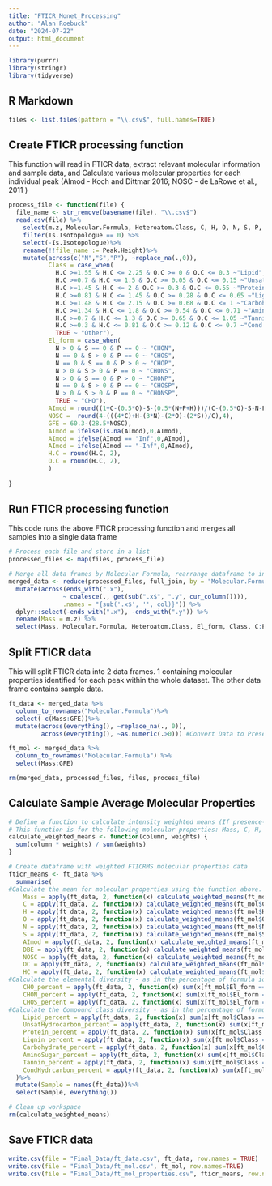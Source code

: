 ```yaml
---
title: "FTICR_Monet_Processing"
author: "Alan Roebuck"
date: "2024-07-22"
output: html_document
---
```


```r
library(purrr)
library(stringr)
library(tidyverse)
```

## R Markdown

```r
files <- list.files(pattern = "\\.csv$", full.names=TRUE)
```

## Create FTICR processing function
This function will read in FTICR data, extract relevant molecular information and sample data, and Calculate various molecular properties for each individual peak (AImod - Koch and Dittmar 2016; NOSC - de LaRowe et al., 2011 ) 

```r
process_file <- function(file) {
  file_name <- str_remove(basename(file), "\\.csv$")
  read.csv(file) %>%
    select(m.z, Molecular.Formula, Heteroatom.Class, C, H, O, N, S, P, DBE, H.C, O.C, Peak.Height, Is.Isotopologue) %>%
    filter(Is.Isotopologue == 0) %>%
    select(-Is.Isotopologue)%>%
    rename(!!file_name := Peak.Height)%>%
    mutate(across(c("N","S","P"), ~replace_na(.,0)),
           Class = case_when(
             H.C >=1.55 & H.C <= 2.25 & O.C >= 0 & O.C <= 0.3 ~"Lipid",
             H.C >=0.7 & H.C <= 1.5 & O.C >= 0.05 & O.C <= 0.15 ~"Unsat Hydrocarbon",
             H.C >=1.45 & H.C <= 2 & O.C >= 0.3 & O.C <= 0.55 ~"Protein",
             H.C >=0.81 & H.C <= 1.45 & O.C >= 0.28 & O.C <= 0.65 ~"Lignin",
             H.C >=1.48 & H.C <= 2.15 & O.C >= 0.68 & O.C <= 1 ~"Carbohydrate",
             H.C >=1.34 & H.C <= 1.8 & O.C >= 0.54 & O.C <= 0.71 ~"Amino Sugar",
             H.C >=0.7 & H.C <= 1.3 & O.C >= 0.65 & O.C <= 1.05 ~"Tannin",
             H.C >=0.3 & H.C <= 0.81 & O.C >= 0.12 & O.C <= 0.7 ~"Cond Hydrocarbon",
             TRUE ~ "Other"),
           El_form = case_when(
             N > 0 & S == 0 & P == 0 ~ "CHON",
             N == 0 & S > 0 & P == 0 ~ "CHOS",
             N == 0 & S == 0 & P > 0 ~ "CHOP",
             N > 0 & S > 0 & P == 0 ~ "CHONS",
             N > 0 & S == 0 & P > 0 ~ "CHONP",
             N == 0 & S > 0 & P == 0 ~ "CHOSP",
             N > 0 & S > 0 & P == 0 ~ "CHONSP",
             TRUE ~ "CHO"),
           AImod = round((1+C-(0.5*O)-S-(0.5*(N+P+H)))/(C-(0.5*O)-S-N-P),4),
           NOSC =  round(4-(((4*C)+H-(3*N)-(2*O)-(2*S))/C),4),
           GFE = 60.3-(28.5*NOSC),
           AImod = ifelse(is.na(AImod),0,AImod),
           AImod = ifelse(AImod == "Inf",0,AImod),
           AImod = ifelse(AImod == "-Inf",0,AImod),
           H.C = round(H.C, 2),
           O.C = round(H.C, 2),
           )
  
}

```


## Run FTICR processing function
This code runs the above FTICR processing function and merges all samples into a single data frame
```r

# Process each file and store in a list
processed_files <- map(files, process_file)

# Merge all data frames by Molecular Formula, rearrange dataframe to include relevant FTICR information followed by sample data
merged_data <- reduce(processed_files, full_join, by = "Molecular.Formula") %>%
  mutate(across(ends_with(".x"), 
               ~ coalesce(., get(sub(".x$", ".y", cur_column()))),
               .names = "{sub('.x$', '', col)}")) %>%
  dplyr::select(-ends_with(".x"), -ends_with(".y")) %>%
  rename(Mass = m.z) %>%
  select(Mass, Molecular.Formula, Heteroatom.Class, El_form, Class, C:P, H.C,O.C,DBE,AImod:GFE, everything())

```


## Split FTICR data
This will split FTICR data into 2 data frames. 1 containing molecular properties identified for each peak within the whole dataset. The other data frame contains sample data. 

```r

ft_data <- merged_data %>%
  column_to_rownames("Molecular.Formula")%>%
  select(-c(Mass:GFE))%>%
  mutate(across(everything(), ~replace_na(., 0)),
         across(everything(), ~as.numeric(.>0))) #Convert Data to Presence-Absence

ft_mol <- merged_data %>%
  column_to_rownames("Molecular.Formula") %>%
  select(Mass:GFE)

rm(merged_data, processed_files, files, process_file)
```

## Calculate Sample Average Molecular Properties

```r


# Define a function to calculate intensity weighted means (If presence-absence, this will simply be average means)
# This function is for the following molecular properties: Mass, C, H, O, N, S, AImod, DBE, NOSC, O/C, H/C
calculate_weighted_means <- function(column, weights) {
  sum(column * weights) / sum(weights)
}

# Create dataframe with weighted FTICRMS molecular properties data
fticr_means <- ft_data %>%
  summarise(
#Calculate the mean for molecular properties using the function above. If using intensity based data, these will be intensity weighted. If using presence absence based data, these will simply be average means. 
    Mass = apply(ft_data, 2, function(x) calculate_weighted_means(ft_mol$Mass, x)),
    C = apply(ft_data, 2, function(x) calculate_weighted_means(ft_mol$C, x)),
    H = apply(ft_data, 2, function(x) calculate_weighted_means(ft_mol$H, x)),
    O = apply(ft_data, 2, function(x) calculate_weighted_means(ft_mol$O, x)),
    N = apply(ft_data, 2, function(x) calculate_weighted_means(ft_mol$N, x)),
    S = apply(ft_data, 2, function(x) calculate_weighted_means(ft_mol$S, x)),
    AImod = apply(ft_data, 2, function(x) calculate_weighted_means(ft_mol$AImod, x)),
    DBE = apply(ft_data, 2, function(x) calculate_weighted_means(ft_mol$DBE, x)),
    NOSC = apply(ft_data, 2, function(x) calculate_weighted_means(ft_mol$NOSC, x)),
    OC = apply(ft_data, 2, function(x) calculate_weighted_means(ft_mol$O.C, x)),
    HC = apply(ft_data, 2, function(x) calculate_weighted_means(ft_mol$H.C, x)),
#Calculate the elemental diversity - as in the percentage of formula identified as CHOX. These are not intensity weighted
    CHO_percent = apply(ft_data, 2, function(x) sum(x[ft_mol$El_form == 'CHO'] !=0)*100/sum(x != 0)),
    CHON_percent = apply(ft_data, 2, function(x) sum(x[ft_mol$El_form == 'CHON'] !=0)*100/sum(x != 0)),
    CHOS_percent = apply(ft_data, 2, function(x) sum(x[ft_mol$El_form == 'CHOS'] !=0)*100/sum(x != 0)),
#Calculate the Compound class diversity - as in the percentage of formula identified as lipid, etc. These are not intensity   weighted
    Lipid_percent = apply(ft_data, 2, function(x) sum(x[ft_mol$Class == 'Lipid'] !=0)*100 / sum(x)),
    UnsatHydrocarbon_percent = apply(ft_data, 2, function(x) sum(x[ft_mol$Class == 'Unsat Hydrocarbon'] !=0)*100 / sum(x!=0)),
    Protein_percent = apply(ft_data, 2, function(x) sum(x[ft_mol$Class == 'Protein'] !=0)*100 / sum(x!=0)),
    Lignin_percent = apply(ft_data, 2, function(x) sum(x[ft_mol$Class == 'Lignin'] !=0)*100 / sum(x!=0)),
    Carbohydrate_percent = apply(ft_data, 2, function(x) sum(x[ft_mol$Class == 'Carbohydrate'] !=0)*100 / sum(x!=0)),
    AminoSugar_percent = apply(ft_data, 2, function(x) sum(x[ft_mol$Class == 'Amino Sugar'] !=0)*100 / sum(x!=0)),
    Tannin_percent = apply(ft_data, 2, function(x) sum(x[ft_mol$Class == 'Tannin'] !=0)*100 / sum(x!=0)),
    CondHydrcarbon_percent = apply(ft_data, 2, function(x) sum(x[ft_mol$Class == 'Cond Hydrocarbon'] !=0)*100 / sum(x!=0))
  )%>%
  mutate(Sample = names(ft_data))%>%
  select(Sample, everything())

# Clean up workspace
rm(calculate_weighted_means)

```


## Save FTICR data

```r

write.csv(file = "Final_Data/ft_data.csv", ft_data, row.names = TRUE)
write.csv(file = "Final_Data/ft_mol.csv", ft_mol, row.names=TRUE)
write.csv(file = "Final_Data/ft_mol_properties.csv", fticr_means, row.names=FALSE)


```
